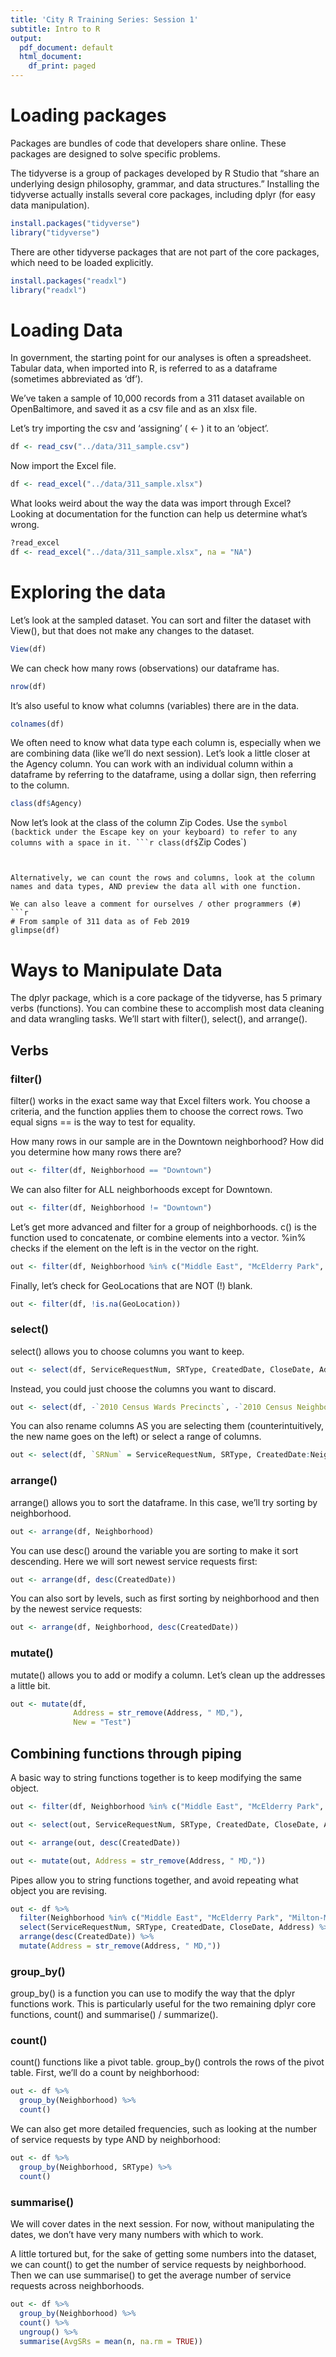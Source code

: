 ```yaml
---
title: 'City R Training Series: Session 1'
subtitle: Intro to R
output:
  pdf_document: default
  html_document:
    df_print: paged
---
```


# Loading packages
Packages are bundles of code that developers share online. These packages are designed to solve specific problems.

The tidyverse is a group of packages developed by R Studio that "share an underlying design philosophy, grammar, and data structures." Installing the tidyverse actually installs several core packages, including dplyr (for easy data manipulation).

```r
install.packages("tidyverse")
library("tidyverse")
```

There are other tidyverse packages that are not part of the core packages, which need to be loaded explicitly.

```r
install.packages("readxl")
library("readxl")
```

# Loading Data

In government, the starting point for our analyses is often a spreadsheet. Tabular data, when imported into R, is referred to as a dataframe (sometimes abbreviated as 'df').

We've taken a sample of 10,000 records from a 311 dataset available on OpenBaltimore, and saved it as a csv file and as an xlsx file.

Let's try importing the csv and 'assigning' ( <- ) it to an 'object'.

```r
df <- read_csv("../data/311_sample.csv")
```

Now import the Excel file.
```r
df <- read_excel("../data/311_sample.xlsx")
```

What looks weird about the way the data was import through Excel? Looking at documentation for the function can help us determine what's wrong.

```r
?read_excel
df <- read_excel("../data/311_sample.xlsx", na = "NA")
```

# Exploring the data

Let's look at the sampled dataset. You can sort and filter the dataset with View(), but that does not make any changes to the dataset.

```r
View(df)
```

We can check how many rows (observations) our dataframe has.
```r
nrow(df)
```

It's also useful to know what columns (variables) there are in the data.
```r
colnames(df)
```

We often need to know what data type each column is, especially when we are combining data (like we'll do next session). Let's look a little closer at the Agency column. You can work with an individual column within a dataframe by referring to the dataframe, using a dollar sign, then referring to the column.

```r
class(df$Agency)
```

Now let's look at the class of the column Zip Codes. Use the ` symbol (backtick under the Escape key on your keyboard) to refer to any columns with a space in it.
```r
class(df$`Zip Codes`)
```


Alternatively, we can count the rows and columns, look at the column names and data types, AND preview the data all with one function.

We can also leave a comment for ourselves / other programmers (#)
```r
# From sample of 311 data as of Feb 2019
glimpse(df)
```


# Ways to Manipulate Data

The dplyr package, which is a core package of the tidyverse, has 5 primary verbs (functions). You can combine these to accomplish most data cleaning and data wrangling tasks. We'll start with filter(), select(), and arrange().

## Verbs

### filter()

filter() works in the exact same way that Excel filters work. You choose a criteria, and the function applies them to choose the correct rows. Two equal signs == is the way to test for equality.

How many rows in our sample are in the Downtown neighborhood? How did you determine how many rows there are?

```r
out <- filter(df, Neighborhood == "Downtown")
```

We can also filter for ALL neighborhoods except for Downtown.
```r
out <- filter(df, Neighborhood != "Downtown")
```

Let's get more advanced and filter for a group of neighborhoods. c() is the function used to concatenate, or combine elements into a vector. %in% checks if the element on the left is in the vector on the right.
```r
out <- filter(df, Neighborhood %in% c("Middle East", "McElderry Park", "Milton-Montford"))
```

Finally, let's check for GeoLocations that are NOT (!) blank.
```r
out <- filter(df, !is.na(GeoLocation))
```

### select()
select() allows you to choose columns you want to keep.

```r
out <- select(df, ServiceRequestNum, SRType, CreatedDate, CloseDate, Address)
```
Instead, you could just choose the columns you want to discard.

```r
out <- select(df, -`2010 Census Wards Precincts`, -`2010 Census Neighborhoods`)
```

You can also rename columns AS you are selecting them (counterintuitively, the new name goes on the left) or select a range of columns.
```r
out <- select(df, `SRNum` = ServiceRequestNum, SRType, CreatedDate:Neighborhood)
```

### arrange()

arrange() allows you to sort the dataframe. In this case, we'll try sorting by neighborhood.

```r
out <- arrange(df, Neighborhood)
```

You can use desc() around the variable you are sorting to make it sort descending. Here we will sort newest service requests first:

```r
out <- arrange(df, desc(CreatedDate))
```

You can also sort by levels, such as first sorting by neighborhood and then by the newest service requests:

```r
out <- arrange(df, Neighborhood, desc(CreatedDate))
```


### mutate()

mutate() allows you to add or modify a column. Let's clean up the addresses a little bit.
```r
out <- mutate(df,
              Address = str_remove(Address, " MD,"),
              New = "Test")
```

## Combining functions through piping

A basic way to string functions together is to keep modifying the same object.
```r
out <- filter(df, Neighborhood %in% c("Middle East", "McElderry Park", "Milton-Montford"))

out <- select(out, ServiceRequestNum, SRType, CreatedDate, CloseDate, Address)

out <- arrange(out, desc(CreatedDate))

out <- mutate(out, Address = str_remove(Address, " MD,"))

```

Pipes allow you to string functions together, and avoid repeating what object you are revising. 

```r
out <- df %>%
  filter(Neighborhood %in% c("Middle East", "McElderry Park", "Milton-Montford")) %>%
  select(ServiceRequestNum, SRType, CreatedDate, CloseDate, Address) %>%
  arrange(desc(CreatedDate)) %>%
  mutate(Address = str_remove(Address, " MD,"))

```


### group_by()
group_by() is a function you can use to modify the way that the dplyr functions work. This is particularly useful for the two remaining dplyr core functions, count() and summarise() / summarize().


### count()
count() functions like a pivot table. group_by() controls the rows of the pivot table. First, we'll do a count by neighborhood:

```r
out <- df %>%
  group_by(Neighborhood) %>%
  count()
```


We can also get more detailed frequencies, such as looking at the number of service requests by type AND by neighborhood:

```r
out <- df %>%
  group_by(Neighborhood, SRType) %>%
  count()
```


### summarise()

We will cover dates in the next session. For now, without manipulating the dates, we don't have very many numbers with which to work.

A little tortured but, for the sake of getting some numbers into the dataset, we can count() to get the number of service requests by neighborhood. Then we can use summarise() to get the average number of service requests across neighborhoods.

```r
out <- df %>%
  group_by(Neighborhood) %>%
  count() %>%
  ungroup() %>%
  summarise(AvgSRs = mean(n, na.rm = TRUE))
```
